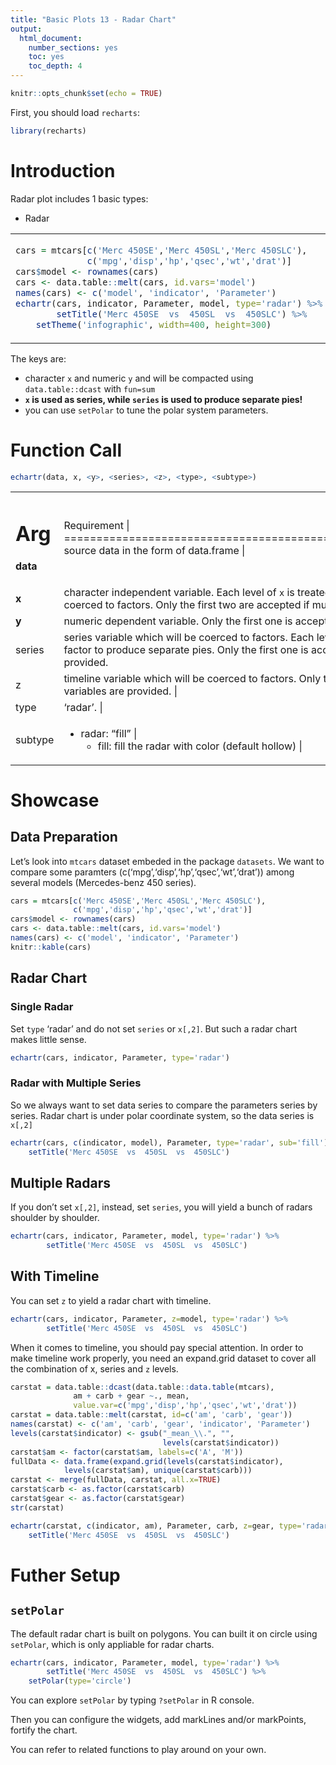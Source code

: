 ```yaml
---
title: "Basic Plots 13 - Radar Chart"
output: 
  html_document: 
    number_sections: yes
    toc: yes
    toc_depth: 4
---
```


```r
knitr::opts_chunk$set(echo = TRUE)
```

First, you should load `recharts`:
```r
library(recharts)
```

# Introduction

Radar plot includes 1 basic types:

- Radar

<table id='intro'>
<tr><td>
```r
cars = mtcars[c('Merc 450SE','Merc 450SL','Merc 450SLC'),
              c('mpg','disp','hp','qsec','wt','drat')]
cars$model <- rownames(cars)
cars <- data.table::melt(cars, id.vars='model')
names(cars) <- c('model', 'indicator', 'Parameter')
echartr(cars, indicator, Parameter, model, type='radar') %>%
        setTitle('Merc 450SE  vs  450SL  vs  450SLC') %>% 
    setTheme('infographic', width=400, height=300)
```
</td>
<td>

</td></tr>
</table>

The keys are:

- character `x` and numeric `y` and will be compacted using `data.table::dcast` with `fun=sum`
- **`x` is used as series, while `series` is used to produce separate pies!**
- you can use `setPolar` to tune the polar system parameters.

# Function Call

```r
echartr(data, x, <y>, <series>, <z>, <type>, <subtype>)
```

+--------+--------------------------------------------------------------------+
| Arg    |  Requirement                                                       |
+========+====================================================================+
|**data**| source data in the form of data.frame                            |
+--------+--------------------------------------------------------------------+
| **x**  | character independent variable. Each level of `x` is treated as a data series. Other type will be coerced to factors. Only the first two are accepted if multiple variables are provided. |
+--------+--------------------------------------------------------------------+
| **y**  | numeric dependent variable. Only the first one is accepted if multiple variables are provided. |
+--------+--------------------------------------------------------------------+
| series | series variable which will be coerced to factors. Each level of `series` is treated as a subsetting factor to produce separate pies. Only the first one is accepted if multiple variables are provided. |
+--------+--------------------------------------------------------------------+
|  z     | timeline variable which will be coerced to factors. Only the first one is accepted if multiple variables are provided. |
+--------+--------------------------------------------------------------------+
| type   | 'radar'. |
+--------+--------------------------------------------------------------------+
| subtype| - radar: "fill" | 
|        |     + fill: fill the radar with color (default hollow) |
+--------+--------------------------------------------------------------------+

# Showcase

## Data Preparation

Let's look into `mtcars` dataset embeded in the package `datasets`. We want to compare some paramters (c('mpg','disp','hp','qsec','wt','drat')) among several models (Mercedes-benz 450 series).

```r
cars = mtcars[c('Merc 450SE','Merc 450SL','Merc 450SLC'),
              c('mpg','disp','hp','qsec','wt','drat')]
cars$model <- rownames(cars)
cars <- data.table::melt(cars, id.vars='model')
names(cars) <- c('model', 'indicator', 'Parameter')
knitr::kable(cars)
```

## Radar Chart

### Single Radar

Set `type` 'radar' and do not set `series` or `x[,2]`. But such a radar chart makes little sense.

```r
echartr(cars, indicator, Parameter, type='radar')
```

### Radar with Multiple Series

So we always want to set data series to compare the parameters series by series. Radar chart is under polar coordinate system, so the data series is `x[,2]`

```r
echartr(cars, c(indicator, model), Parameter, type='radar', sub='fill') %>%
    setTitle('Merc 450SE  vs  450SL  vs  450SLC')
```

## Multiple Radars

If you don't set `x[,2]`, instead, set `series`, you will yield a bunch of radars shoulder by shoulder.

```r
echartr(cars, indicator, Parameter, model, type='radar') %>%
        setTitle('Merc 450SE  vs  450SL  vs  450SLC')
```


## With Timeline

You can set `z` to yield a radar chart with timeline.

```r
echartr(cars, indicator, Parameter, z=model, type='radar') %>%
        setTitle('Merc 450SE  vs  450SL  vs  450SLC')
```

When it comes to timeline, you should pay special attention. In order to make timeline work properly, you need an expand.grid dataset to cover all the combination of x, series and `z` levels.

```r
carstat = data.table::dcast(data.table::data.table(mtcars),
              am + carb + gear ~., mean,
              value.var=c('mpg','disp','hp','qsec','wt','drat'))
carstat = data.table::melt(carstat, id=c('am', 'carb', 'gear'))
names(carstat) <- c('am', 'carb', 'gear', 'indicator', 'Parameter')
levels(carstat$indicator) <- gsub("_mean_\\.", "",
                                  levels(carstat$indicator))
carstat$am <- factor(carstat$am, labels=c('A', 'M'))
fullData <- data.frame(expand.grid(levels(carstat$indicator),
            levels(carstat$am), unique(carstat$carb)))
carstat <- merge(fullData, carstat, all.x=TRUE)
carstat$carb <- as.factor(carstat$carb)
carstat$gear <- as.factor(carstat$gear)
str(carstat)
```

```r
echartr(carstat, c(indicator, am), Parameter, carb, z=gear, type='radar') %>%
    setTitle('Merc 450SE  vs  450SL  vs  450SLC')
```

# Futher Setup

## `setPolar`

The default radar chart is built on polygons. You can built it on circle using `setPolar`, which is only appliable for radar charts.

```r
echartr(cars, indicator, Parameter, model, type='radar') %>%
        setTitle('Merc 450SE  vs  450SL  vs  450SLC') %>%
    setPolar(type='circle')
```

You can explore `setPolar` by typing `?setPolar` in R console.

Then you can configure the widgets, add markLines and/or markPoints, fortify the chart.

You can refer to related functions to play around on your own.

